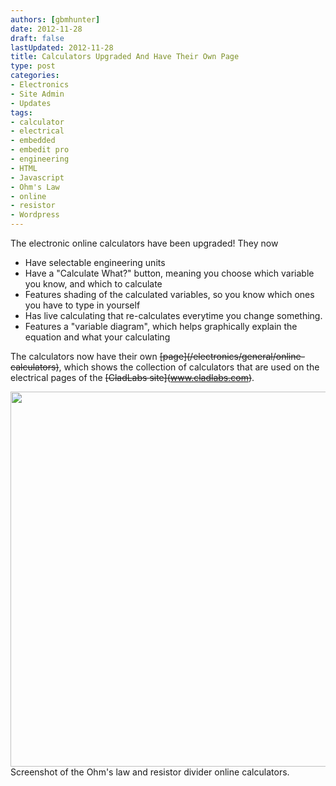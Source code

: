 ```yaml
---
authors: [gbmhunter]
date: 2012-11-28
draft: false
lastUpdated: 2012-11-28
title: Calculators Upgraded And Have Their Own Page
type: post
categories:
- Electronics
- Site Admin
- Updates
tags:
- calculator
- electrical
- embedded
- embedit pro
- engineering
- HTML
- Javascript
- Ohm's Law
- online
- resistor
- Wordpress
---
```



The electronic online calculators have been upgraded! They now

* Have selectable engineering units
* Have a "Calculate What?" button, meaning you choose which variable you know, and which to calculate
* Features shading of the calculated variables, so you know which ones you have to type in yourself
* Has live calculating that re-calculates everytime you change something.
* Features a "variable diagram", which helps graphically explain the equation and what your calculating

The calculators now have their own ~~\[page\](/electronics/general/online-calculators)~~, which shows the collection of calculators that are used on the electrical pages of the ~~\[CladLabs site\](www.cladlabs.com)~~.


<Image src={calculators_got_upgrade_and_have_their_own_page_with_border} width="600px">Screenshot of the Ohm's law and resistor divider online calculators.</Image>
